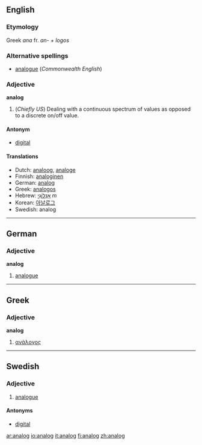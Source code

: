 ==English==

===Etymology===
Greek ''ana'' fr. ''an-'' + ''logos''

===Alternative spellings===
* [[analogue]] (''Commonwealth English'')

===Adjective===
'''analog'''

# (''Chiefly US'') Dealing with a continuous spectrum of values as opposed to a discrete on/off value.

====Antonym====
*[[digital]]

====Translations====
*Dutch: [[analoog]], [[analoge]]
*Finnish: [[analoginen]]
*German: [[analog]]
*Greek: [[analogos]]
*Hebrew: [[אָנָלוֹגִי]] ''m''
*Korean: [[아날로그]]
*Swedish: analog

----

==German==
===Adjective===
'''analog'''
#[[analogue]]

----
==Greek==
===Adjective===
'''analog'''
#[[ανάλογος]]

----
==Swedish==

===Adjective===
{{sv-adj-abs}}
# [[analogue]]

====Antonyms====
* [[digital]]

[[ar:analog]]
[[io:analog]]
[[it:analog]]
[[fi:analog]]
[[zh:analog]]
